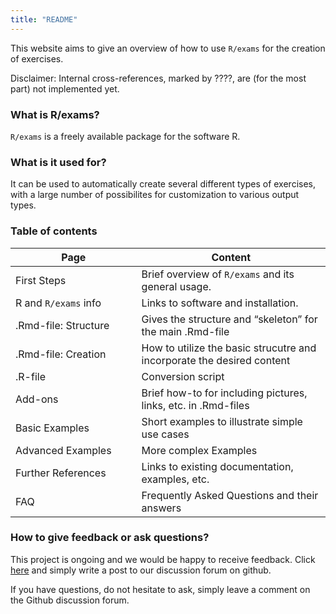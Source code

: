 ```yaml
---
title: "README"
---
```


This website aims to give an overview of how to use `R/exams` for the creation of exercises. 

Disclaimer: Internal cross-references, marked by ????, are (for the most part) not implemented yet. 

### What is R/exams? 

`R/exams` is a freely available package for the software R. 

### What is it used for? 

It can be used to automatically create several different types of exercises, with a large number of possibilites for customization to various output types. 

### Table of contents 

| Page | Content | 
|------|---------| 
| First Steps | Brief overview of `R/exams` and its general usage. | 
| R and `R/exams` info | Links to software and installation. | 
| .Rmd-file: Structure | Gives the structure and "skeleton" for the main .Rmd-file | 
| .Rmd-file: Creation | How to utilize the basic strucutre and incorporate the desired content | 
| .R-file | Conversion script| 
| Add-ons | Brief how-to for including pictures, links, etc. in .Rmd-files | 
| Basic Examples | Short examples to illustrate simple use cases | 
| Advanced Examples | More complex Examples | 
| Further References | Links to existing documentation, examples, etc. | 
| FAQ | Frequently Asked Questions and their answers |

### How to give feedback or ask questions? 

This project is ongoing and we would be happy to receive feedback. 
Click [here](https://github.com/boku-stat/BOKU-Exams-Documentation/discussions) and simply write a post to our discussion forum on github. 

If you have questions, do not hesitate to ask, simply leave a comment on the Github discussion forum. 



